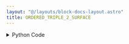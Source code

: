 ```yaml
---
layout: "@/layouts/block-docs-layout.astro"
title: ORDERED_TRIPLE_2_SURFACE
---
```



<PythonDocsDisplay docstring={docstring} />

<details>
<summary>Python Code</summary>
```python
from flojoy import flojoy, OrderedTriple, Surface
import numpy as np


@flojoy
def ORDERED_TRIPLE_2_SURFACE(default: OrderedTriple) -> Surface:
    """The ORDERED_TRIPLE_2_SURFACE node takes an "OrderedTriple" instance of the DataContainer class that contains three arrays: x, y, and z.

    It then reshapes the z array into a 2D grid using the unique values of x and y.

    The resulting 2D grid is used to create a Surface object with corresponding x, y, and z values.

    Inputs
    ------
    default : OrderedTriple
        The input OrderedTriple to which we apply the conversion to.

    Returns
    -------
    Surface
        The surface result from the conversion of the input.
    """

    x = np.unique(default.x)
    y = np.unique(default.y)

    z_size = len(x) * len(y)

    # Truncate or pad the z array to match the desired size
    if z_size > len(default.z):
        z = np.pad(default.z, (0, z_size - len(default.z)), mode="constant").reshape(
            len(y), len(x)
        )
    else:
        z = default.z[:z_size].reshape(len(y), len(x))

    X, Y = np.meshgrid(x, y)
    return Surface(x=X, y=Y, z=z)

```
[Find this Flojoy Block on GitHub](https://github.com/flojoy-ai/blocks/blob/main/blocks/TRANSFORMERS/TYPE_CASTING/ORDERED_TRIPLE_2_SURFACE/ORDERED_TRIPLE_2_SURFACE.py)
</details>

## Example

<GetHelpWidget />

<AppDisplay app={app} blockName="ORDERED_TRIPLE_2_SURFACE" client:visible />

In this example we started with the `PLOTLY_DATASET` node to generate a DataFrame which we passed to a type casting node `DF_2_ORDERED_TRIPLE` to convert DataFrame into `OrderedTriple` type of `DataContainer` class. 

Then we used `ORDERED_TRIPLE_2_SURFACE` node to cast `OrderedTriple` to `Surface` `DataContainer` type. Finally we vizualized output with Plotly visualizer node `SURFACE3D`.
